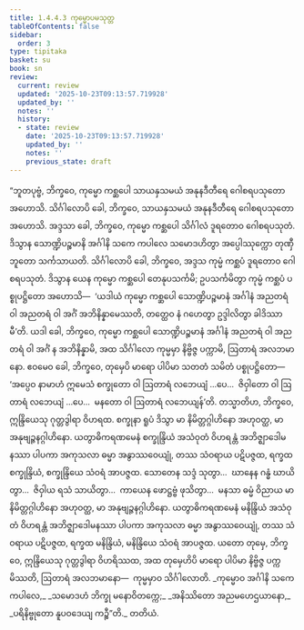 ```yaml
---
title: 1.4.4.3 ကုမ္မောပမသုတ္တ
tableOfContents: false
sidebar:
  order: 3
type: tipitaka
basket: su
book: sn
review:
  current: review
  updated: '2025-10-23T09:13:57.719928'
  updated_by: ''
  notes: ''
  history:
  - state: review
    date: '2025-10-23T09:13:57.719928'
    updated_by: ''
    notes: ''
    previous_state: draft
---
```



<ReviewStatus review={frontmatter.review} showDetails={true} />

<HypothesisAnnotation frontmatter={frontmatter} />

<DynamicBreadcrumb />

<Division number="240" book="sn" e="ch" v="18" p="315">

<Paragraph number="1023" book="sn">
“ဘူတပုဗ္ဗံ, ဘိက္ခဝေ, ကုမ္မော ကစ္ဆပေါ သာယနှသမယံ အနုနဒီတီရေ ဂေါစရပသုတော အဟောသိ. သိင်္ဂါလောပိ ခေါ, ဘိက္ခဝေ, သာယနှသမယံ အနုနဒီတီရေ ဂေါစရပသုတော အဟောသိ. အဒ္ဒသာ ခေါ, ဘိက္ခဝေ, ကုမ္မော ကစ္ဆပေါ သိင်္ဂါလံ ဒူရတောဝ ဂေါစရပသုတံ. ဒိသွာန သောဏ္ဍိပဉ္စမာနိ အင်္ဂါနိ သကေ ကပါလေ သမောဒဟိတွာ အပ္ပေါဿုက္ကော တုဏှီဘူတော သင်္ကသာယတိ. သိင်္ဂါလောပိ ခေါ, ဘိက္ခဝေ, အဒ္ဒသ ကုမ္မံ ကစ္ဆပံ ဒူရတောဝ ဂေါစရပသုတံ. ဒိသွာန ယေန ကုမ္မော ကစ္ဆပေါ တေနုပသင်္ကမိ; ဥပသင်္ကမိတွာ ကုမ္မံ ကစ္ဆပံ ပစ္စုပဋ္ဌိတော အဟောသိ—  ‘ယဒါယံ ကုမ္မော ကစ္ဆပေါ သောဏ္ဍိပဉ္စမာနံ အင်္ဂါနံ အညတရံ ဝါ အညတရံ ဝါ အင်္ဂံ အဘိနိန္နာမေဿတိ, တတ္ထေဝ နံ ဂဟေတွာ ဥဒ္ဒါလိတွာ ခါဒိဿာမီ’တိ. ယဒါ ခေါ, ဘိက္ခဝေ, ကုမ္မော ကစ္ဆပေါ သောဏ္ဍိပဉ္စမာနံ အင်္ဂါနံ အညတရံ ဝါ အညတရံ ဝါ အင်္ဂံ န အဘိနိန္နာမိ, အထ သိင်္ဂါလော ကုမ္မမှာ နိဗ္ဗိဇ္ဇ ပက္ကာမိ, ဩတာရံ အလဘမာနော.
</Paragraph>

<Paragraph number="1024" book="sn">
ဧဝမေဝ ခေါ, ဘိက္ခဝေ, တုမှေပိ မာရော ပါပိမာ သတတံ သမိတံ ပစ္စုပဋ္ဌိတော—  ‘အပ္ပေဝ နာမာဟံ ဣမေသံ စက္ခုတော ဝါ ဩတာရံ လဘေယျံ …ပေ…  ဇိဝှါတော ဝါ ဩတာရံ လဘေယျံ …ပေ…  မနတော ဝါ ဩတာရံ လဘေယျန်’တိ. တသ္မာတိဟ, ဘိက္ခဝေ, ဣန္ဒြိယေသု ဂုတ္တဒွါရာ ဝိဟရထ. စက္ခုနာ ရူပံ ဒိသွာ မာ နိမိတ္တဂ္ဂါဟိနော အဟုဝတ္ထ, မာ အနုဗျဉ္ဇနဂ္ဂါဟိနော. ယတွာဓိကရဏမေနံ စက္ခုန္ဒြိယံ အသံဝုတံ ဝိဟရန္တံ အဘိဇ္ဈာဒေါမနဿာ ပါပကာ အကုသလာ ဓမ္မာ အနွာဿဝေယျုံ, တဿ သံဝရာယ ပဋိပဇ္ဇထ, ရက္ခထ စက္ခုန္ဒြိယံ, စက္ခုန္ဒြိယေ သံဝရံ အာပဇ္ဇထ. သောတေန သဒ္ဒံ သုတွာ…  ဃာနေန ဂန္ဓံ ဃာယိတွာ…  ဇိဝှါယ ရသံ သာယိတွာ…  ကာယေန ဖောဋ္ဌဗ္ဗံ ဖုသိတွာ…  မနသာ ဓမ္မံ ဝိညာယ မာ နိမိတ္တဂ္ဂါဟိနော အဟုဝတ္ထ, မာ အနုဗျဉ္ဇနဂ္ဂါဟိနော. ယတွာဓိကရဏမေနံ မနိန္ဒြိယံ အသံဝုတံ ဝိဟရန္တံ အဘိဇ္ဈာဒေါမနဿာ ပါပကာ အကုသလာ ဓမ္မာ အနွာဿဝေယျုံ, တဿ သံဝရာယ ပဋိပဇ္ဇထ, ရက္ခထ မနိန္ဒြိယံ, မနိန္ဒြိယေ သံဝရံ အာပဇ္ဇထ. ယတော တုမှေ, ဘိက္ခဝေ, ဣန္ဒြိယေသု ဂုတ္တဒွါရာ ဝိဟရိဿထ, အထ တုမှေဟိပိ မာရော ပါပိမာ နိဗ္ဗိဇ္ဇ ပက္ကမိဿတိ, ဩတာရံ အလဘမာနော—  ကုမ္မမှာဝ သိင်္ဂါလောတိ.
</Paragraph>

<Paragraph number="1025" type="verses" book="sn">
_ကုမ္မောဝ အင်္ဂါနိ သကေ ကပါလေ,_  
_သမောဒဟံ ဘိက္ခု မနောဝိတက္ကေ;_  
_အနိဿိတော အညမဟေဌယာနော,_  
_ပရိနိဗ္ဗုတော နူပဝဒေယျ ကဉ္စီ”တိ._  


</Paragraph>
</Division>

<Paragraph number="1026" type="center" book="sn">
တတိယံ.
</Paragraph>